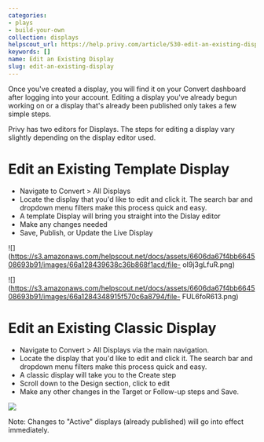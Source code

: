 ```yaml
---
categories:
- plays
- build-your-own
collection: displays
helpscout_url: https://help.privy.com/article/530-edit-an-existing-display
keywords: []
name: Edit an Existing Display
slug: edit-an-existing-display
---
```

Once you've created a display, you will find it on your Convert dashboard
after logging into your account. Editing a display you've already begun
working on or a display that's already been published only takes a few simple
steps.

Privy has two editors for Displays. The steps for editing a display vary
slightly depending on the display editor used.

# Edit an Existing Template Display

  * Navigate to Convert > All Displays
  * Locate the display that you'd like to edit and click it. The search bar and dropdown menu filters make this process quick and easy. 
  * A template Display will bring you straight into the Dislay editor
  * Make any changes needed
  * Save, Publish, or Update the Live Display

![](https://s3.amazonaws.com/helpscout.net/docs/assets/6606da67f4bb664508693b91/images/66a128439638c36b868f1acd/file-
oI9j3gLfuR.png)

![](https://s3.amazonaws.com/helpscout.net/docs/assets/6606da67f4bb664508693b91/images/66a1284348915f570c6a8794/file-
FUL6foR613.png)

# Edit an Existing Classic Display

  * Navigate to Convert > All Displays via the main navigation. 
  * Locate the display that you'd like to edit and click it. The search bar and dropdown menu filters make this process quick and easy. 
  * A classic display will take you to the Create step
  * Scroll down to the Design section, click to edit
  * Make any other changes in the Target or Follow-up steps and Save. 

![](https://s3.amazonaws.com/helpscout.net/docs/assets/6606da67f4bb664508693b91/images/66a12f8a8919a15d1b1d1ec4/file-e9zOIjdF6k.png)

Note: Changes to "Active" displays (already published) will go into effect
immediately.

